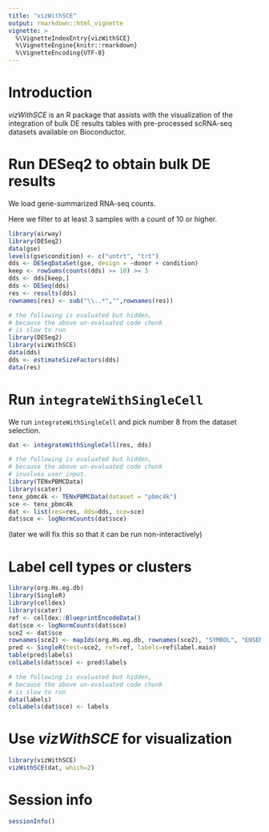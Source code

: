 ```yaml
---
title: "vizWithSCE"
output: rmarkdown::html_vignette
vignette: >
  %\VignetteIndexEntry{vizWithSCE}
  %\VignetteEngine{knitr::rmarkdown}
  %\VignetteEncoding{UTF-8}
---
```


# Introduction

*vizWithSCE* is an R package that assists with the visualization of the integration of bulk DE results tables with pre-processed scRNA-seq datasets available on Bioconductor.

# Run DESeq2 to obtain bulk DE results

We load gene-summarized RNA-seq counts.

Here we filter to at least 3 samples with a count of 10 or higher.

```r
library(airway)
library(DESeq2)
data(gse)
levels(gse$condition) <- c("untrt", "trt")
dds <- DESeqDataSet(gse, design = ~donor + condition)
keep <- rowSums(counts(dds) >= 10) >= 3
dds <- dds[keep,]
dds <- DESeq(dds)
res <- results(dds)
rownames(res) <- sub("\\..*","",rownames(res))
```

```r
# the following is evaluated but hidden,
# because the above un-evaluated code chunk
# is slow to run
library(DESeq2)
library(vizWithSCE)
data(dds)
dds <- estimateSizeFactors(dds)
data(res)
```

# Run `integrateWithSingleCell`

We run `integrateWithSingleCell` and pick number 8 from the dataset
selection. 

```r
dat <- integrateWithSingleCell(res, dds)
```

```r
# the following is evaluated but hidden,
# because the above un-evaluated code chunk
# involves user input.
library(TENxPBMCData)
library(scater)
tenx_pbmc4k <- TENxPBMCData(dataset = "pbmc4k")
sce <- tenx_pbmc4k
dat <- list(res=res, dds=dds, sce=sce)
dat$sce <- logNormCounts(dat$sce)
```

(later we will fix this so that it can be run non-interactively)

# Label cell types or clusters

```r
library(org.Hs.eg.db)
library(SingleR)
library(celldex)
library(scater)
ref <- celldex::BlueprintEncodeData()
dat$sce <- logNormCounts(dat$sce)
sce2 <- dat$sce
rownames(sce2) <- mapIds(org.Hs.eg.db, rownames(sce2), "SYMBOL", "ENSEMBL")
pred <- SingleR(test=sce2, ref=ref, labels=ref$label.main)
table(pred$labels)
colLabels(dat$sce) <- pred$labels
```

```r
# the following is evaluated but hidden,
# because the above un-evaluated code chunk
# is slow to run
data(labels)
colLabels(dat$sce) <- labels
```

# Use *vizWithSCE* for visualization 

```r
library(vizWithSCE)
vizWithSCE(dat, which=2)
```

# Session info

```r
sessionInfo()
```

